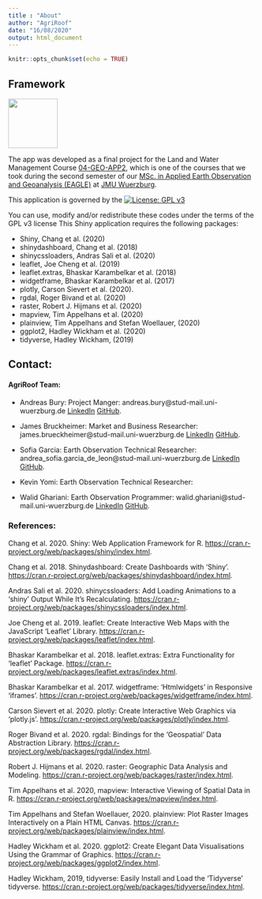 ```yaml
---
title : "About"
author: "AgriRoof"
date: "16/08/2020"
output: html_document
---
```


```r
knitr::opts_chunk$set(echo = TRUE)
```
## Framework
<img src="AgriRoof_Logo.jpeg" align="topright" width=100 height=100/>

The app was developed as a final project for the Land and Water Management Course  [04-GEO-APP2](http://eagle-science.org/project/app2-land-and-water-management/), which is one of the courses that we took during the second semester of our [MSc. in Applied Earth Observation and Geoanalysis (EAGLE)](http://eagle-science.org/) at [JMU Wuerzburg](https://www.uni-wuerzburg.de/en/home/).

This application is governed by the
[![License: GPL v3](https://img.shields.io/badge/License-GPL%20v3-blue.svg)](http://www.gnu.org/licenses/gpl-3.0)

You can use, modify and/or redistribute these codes under the terms of the GPL v3 license
This Shiny application requires the following packages: 

  - Shiny, Chang et al. (2020)
  - shinydashboard, Chang et al. (2018)
  - shinycssloaders, 	Andras Sali et al. (2020)
  - leaflet, Joe Cheng et al. (2019)
  - leaflet.extras, Bhaskar Karambelkar et al. (2018)
  - widgetframe, Bhaskar Karambelkar et al. (2017)
  - plotly, Carson Sievert et al. (2020).
  - rgdal, Roger Bivand et al. (2020)
  - raster, Robert J. Hijmans et al. (2020)
  - mapview, Tim Appelhans et al. (2020)
  - plainview, Tim Appelhans and Stefan Woellauer, (2020)
  - ggplot2, Hadley Wickham et al. (2020)
  - tidyverse, Hadley Wickham, (2019)
  
## Contact:
#### AgriRoof Team:

  - Andreas Bury: Project Manger: andreas.bury@stud-mail.uni-wuerzburg.de [LinkedIn](https://www.linkedin.com/in/andreas-bury-19081a19a/)
[GitHub](https://github.com/Ioadidaiz).

  - James Bruckheimer: Market and Business  Researcher: james.brueckheimer@stud-mail.uni-wuerzburg.de
[LinkedIn](https://www.linkedin.com/in/james-br??ckheimer-b1696a1b5/)
[GitHub](https://github.com/JamesBrueckheimer).

  - Sofia Garcia: Earth Observation Technical Researcher: andrea_sofia.garcia_de_leon@stud-mail.uni-wuerzburg.de
[LinkedIn](https://www.linkedin.com/in/asofia-garcia/)
[GitHub](https://github.com/sofigdl).  

  - Kevin Yomi: Earth Observation Technical Researcher: 
  
  - Walid Ghariani: Earth Observation Programmer: 
walid.ghariani@stud-mail.uni-wuerzburg.de [LinkedIn](https://www.linkedin.com/in/walid-ghariani-893365138/) [GitHub](https://github.com/WalidGharianiEAGLE).



### References:

Chang et al.  2020. Shiny: Web Application Framework for R. <https://cran.r-project.org/web/packages/shiny/index.html>.

Chang et al. 2018. Shinydashboard: Create Dashboards with 'Shiny'. <https://cran.r-project.org/web/packages/shinydashboard/index.html>.

Andras Sali et al. 2020. shinycssloaders: Add Loading Animations to a 'shiny' Output While It's Recalculating. <https://cran.r-project.org/web/packages/shinycssloaders/index.html>.

Joe Cheng et al. 2019. leaflet: Create Interactive Web Maps with the JavaScript 'Leaflet' Library. <https://cran.r-project.org/web/packages/leaflet/index.html>.

Bhaskar Karambelkar et al. 2018. leaflet.extras: Extra Functionality for 'leaflet' Package. <https://cran.r-project.org/web/packages/leaflet.extras/index.html>.

Bhaskar Karambelkar et al. 2017. widgetframe: 'Htmlwidgets' in Responsive 'iframes'. <https://cran.r-project.org/web/packages/widgetframe/index.html>.

Carson Sievert et al. 2020. plotly: Create Interactive Web Graphics via 'plotly.js'. <https://cran.r-project.org/web/packages/plotly/index.html>.

Roger Bivand et al. 2020. rgdal: Bindings for the 'Geospatial' Data Abstraction Library. <https://cran.r-project.org/web/packages/rgdal/index.html>.

Robert J. Hijmans et al. 2020. raster: Geographic Data Analysis and Modeling. <https://cran.r-project.org/web/packages/raster/index.html>.

Tim Appelhans et al. 2020, mapview: Interactive Viewing of Spatial Data in R. <https://cran.r-project.org/web/packages/mapview/index.html>.


Tim Appelhans and Stefan Woellauer, 2020. plainview: Plot Raster Images Interactively on a Plain HTML Canvas.
<https://cran.r-project.org/web/packages/plainview/index.html>.

Hadley Wickham et al. 2020. ggplot2: Create Elegant Data Visualisations Using the Grammar of Graphics.
<https://cran.r-project.org/web/packages/ggplot2/index.html>.

Hadley Wickham, 2019, tidyverse: Easily Install and Load the 'Tidyverse' tidyverse. 
<https://cran.r-project.org/web/packages/tidyverse/index.html>.